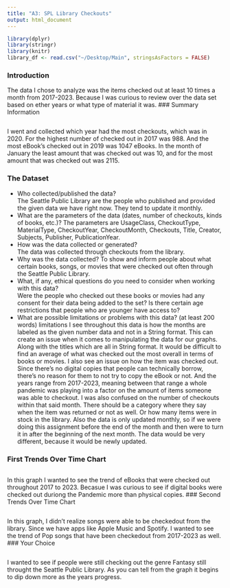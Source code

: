 ```yaml
---
title: "A3: SPL Library Checkouts"
output: html_document
---
```


```r
library(dplyr)
library(stringr)
library(knitr)
library_df <- read.csv("~/Desktop/Main", stringsAsFactors = FALSE)
```
### Introduction

The data I chose to analyze was the items checked out at least 10 times a month from 2017-2023. Because I was curious to review over the data set based on ether years or what type of material it was.
### Summary Information
```r
```
I went and collected which year had the most checkouts, which was in 2020. For the highest number of checked out in 2017 was 988. And the most eBook's checked out in 2019 was 1047 eBooks. In the month of January the least amount that was checked out was 10, and for the most amount that was checked out was 2115.

### The Dataset

- Who collected/published the data?  
The Seattle Public Library are the people who published and provided the given data we have right now. They tend to update it monthly.
- What are the parameters of the data (dates, number of checkouts, kinds of books, etc.)?
The parameters are UsageClass, CheckoutType, MaterialType, CheckoutYear, CheckoutMonth, Checkouts, Title, Creator, Subjects, Publisher, PublicationYear.
- How was the data collected or generated?  
The data was collected through checkouts from the library. 
- Why was the data collected? 
To show and inform people about what certain books, songs, or movies that were checked out often through the Seattle Public Library. 
- What, if any, ethical questions do you need to consider when working with this data?  
Were the people who checked out these books or movies had any consent for their data being added to the set? Is there certain age restrictions that people who are younger have access to? 
- What are possible limitations or problems with this data?   (at least 200 words)
limitations I see throughout this data is how the months are labeled as the given number data and not in a String format. This can create an issue when it comes to manipulating the data for our graphs. Along with the titles which are all in String format. It would be difficult to find an average of what was checked out the most overall in terms of books or movies. I also see an issue on how the item was checked out. Since there's no digital copies that people can technically borrow, there's no reason for them to not try to copy the eBook or not. And the years range from 2017-2023, meaning between that range a whole pandemic was playing into a factor on the amount of items someone was able to checkout. I was also confused on the number of checkouts within that said month. There should be a category where they say when the item was returned or not as well. Or how many items were in stock in the library. Also the data is only updated monthly, so if we were doing this assignment before the end of the month and then were to turn it in after the beginning of the next month. The data would be very different, because it would be newly updated.


### First Trends Over Time Chart


```r
```

In this graph I wanted to see the trend of eBooks that were checked out throughout 2017 to 2023. Becasue I was curious to see if digital books were checked out duriong the Pandemic more than physical copies.
### Second Trends Over Time Chart


```r
```

In this graph, I didn't realize songs were able to be checkedout from the library. Since we have apps like Apple Music and Spotify. I wanted to see the trend of Pop songs that have been checkedout from 2017-2023 as well.
### Your Choice


```r
```

I wanted to see if people were still checking out the genre Fantasy still throught the Seattle Public Library. As you can tell from the graph it begins to dip down more as the years progress. 
